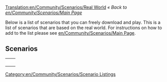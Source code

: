 [[Translation:en/Community/Scenarios/Real World]]
''« Back to [[en/Community/Scenarios/Main Page]]''

Below is a list of scenarios that you can freely download and play. This is a list of scenarios that are based on the real world. For instructions on how to add to the list please see [[en/Community/Scenarios/Main Page]].

==Scenarios==

{|
|-
|style="border:none;background:white"|
{{en/Italy}}

|style="border:none;background:white"|
{{en/Florida}}

|-
|style="border:none;background:white"|
{{en/Iceland}}

|style="border:none;background:white"|
{{en/Chatham Islands}}

|-
|style="border:none;background:white"|
{{en/Denmark}}

|-
|style="border:none;background:white"|
{{en/Europe}}


|style="border:none;background:white"|


|}


[[Category:en/Community/Scenarios/Scenario Listings]]